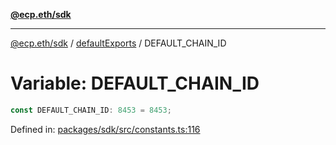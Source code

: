 [**@ecp.eth/sdk**](../../index.mdx)

***

[@ecp.eth/sdk](/sdk-reference/index.mdx) / [defaultExports](/sdk-reference/defaultExports/index.mdx) / DEFAULT\_CHAIN\_ID

# Variable: DEFAULT\_CHAIN\_ID

```ts
const DEFAULT_CHAIN_ID: 8453 = 8453;
```

Defined in: [packages/sdk/src/constants.ts:116](https://github.com/ecp-eth/comments-monorepo/blob/main/packages/sdk/src/constants.ts#L116)
